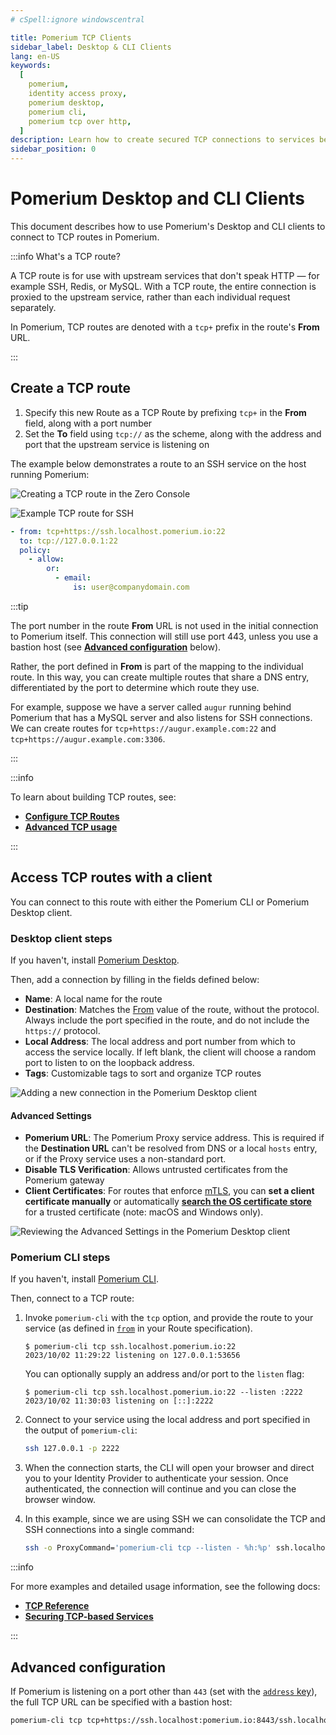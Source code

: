 ```yaml
---
# cSpell:ignore windowscentral

title: Pomerium TCP Clients
sidebar_label: Desktop & CLI Clients
lang: en-US
keywords:
  [
    pomerium,
    identity access proxy,
    pomerium desktop,
    pomerium cli,
    pomerium tcp over http,
  ]
description: Learn how to create secured TCP connections to services behind Pomerium.
sidebar_position: 0
---
```



# Pomerium Desktop and CLI Clients

This document describes how to use Pomerium's Desktop and CLI clients to connect to TCP routes in Pomerium.

:::info What's a TCP route?

A TCP route is for use with upstream services that don't speak HTTP — for example SSH, Redis, or MySQL. With a TCP route, the entire connection is proxied to the upstream service, rather than each individual request separately.

In Pomerium, TCP routes are denoted with a `tcp+` prefix in the route's **From** URL.

:::

## Create a TCP route

1. Specify this new Route as a TCP Route by prefixing `tcp+` in the **From** field, along with a port number
1. Set the **To** field using `tcp://` as the scheme, along with the address and port that the upstream service is listening on

The example below demonstrates a route to an SSH service on the host running Pomerium:

<Tabs>
<TabItem value="pomerium-zero" label="Pomerium Zero">

![Creating a TCP route in the Zero Console](./examples/img/desktop/zero-ssh-route-example.png)

</TabItem>
<TabItem value="pomerium-enterprise" label="Pomerium Enterprise">

![Example TCP route for SSH](./img/tcp-ssh-route.png)

</TabItem>
<TabItem value="pomerium-core" label="Pomerium Core">

```yaml
- from: tcp+https://ssh.localhost.pomerium.io:22
  to: tcp://127.0.0.1:22
  policy:
    - allow:
        or:
          - email:
              is: user@companydomain.com
```

</TabItem>
</Tabs>

:::tip

The port number in the route **From** URL is not used in the initial connection to Pomerium itself. This connection will still use port 443, unless you use a bastion host (see [**Advanced configuration**](#advanced-configuration) below).

Rather, the port defined in **From** is part of the mapping to the individual route. In this way, you can create multiple routes that share a DNS entry, differentiated by the port to determine which route they use.

For example, suppose we have a server called `augur` running behind Pomerium that has a MySQL server and also listens for SSH connections. We can create routes for `tcp+https://augur.example.com:22` and `tcp+https://augur.example.com:3306`.

:::

:::info

To learn about building TCP routes, see:

- [**Configure TCP Routes**](/docs/capabilities/tcp#configure-tcp-routes)
- [**Advanced TCP usage**](/docs/capabilities/tcp#advanced-usage)

:::

## Access TCP routes with a client

You can connect to this route with either the Pomerium CLI or Pomerium Desktop client.

### Desktop client steps

If you haven't, install [Pomerium Desktop](/docs/deploy/clients/pomerium-desktop).

Then, add a connection by filling in the fields defined below:

- **Name**: A local name for the route
- **Destination**: Matches the [From](/docs/reference/routes/from) value of the route, without the protocol. Always include the port specified in the route, and do not include the `https://` protocol.
- **Local Address**: The local address and port number from which to access the service locally. If left blank, the client will choose a random port to listen to on the loopback address.
- **Tags**: Customizable tags to sort and organize TCP routes

![Adding a new connection in the Pomerium Desktop client](./examples/img/desktop/desktop-new-connection.png)

#### Advanced Settings

- **Pomerium URL**: The Pomerium Proxy service address. This is required if the **Destination URL** can't be resolved from DNS or a local `hosts` entry, or if the Proxy service uses a non-standard port.
- **Disable TLS Verification**: Allows untrusted certificates from the Pomerium gateway
- **Client Certificates**: For routes that enforce [mTLS](/docs/concepts/mutual-auth), you can **set a client certificate manually** or automatically [**search the OS certificate store**](/docs/capabilities/tcp#client-certificates) for a trusted certificate (note: macOS and Windows only).

![Reviewing the Advanced Settings in the Pomerium Desktop client](./examples/img/desktop/advanced-settings.png)

### Pomerium CLI steps

If you haven't, install [Pomerium CLI](/docs/deploy/clients/pomerium-cli).

Then, connect to a TCP route:

1. Invoke `pomerium-cli` with the `tcp` option, and provide the route to your service (as defined in [`from`](/docs/reference/routes/from) in your Route specification).

   ```shell-session
   $ pomerium-cli tcp ssh.localhost.pomerium.io:22
   2023/10/02 11:29:22 listening on 127.0.0.1:53656
   ```

   You can optionally supply an address and/or port to the `listen` flag:

   ```shell-session
   $ pomerium-cli tcp ssh.localhost.pomerium.io:22 --listen :2222
   2023/10/02 11:30:03 listening on [::]:2222
   ```

1. Connect to your service using the local address and port specified in the output of `pomerium-cli`:

   ```bash
   ssh 127.0.0.1 -p 2222
   ```

1. When the connection starts, the CLI will open your browser and direct you to your Identity Provider to authenticate your session. Once authenticated, the connection will continue and you can close the browser window.

1. In this example, since we are using SSH we can consolidate the TCP and SSH connections into a single command:

   ```bash
   ssh -o ProxyCommand='pomerium-cli tcp --listen - %h:%p' ssh.localhost.pomerium.io
   ```

:::info

For more examples and detailed usage information, see the following docs:

- [**TCP Reference**](/docs/capabilities/tcp/reference)
- [**Securing TCP-based Services**](/docs/guides/securing-tcp)

:::

## Advanced configuration

If Pomerium is listening on a port other than `443` (set with the [`address` key](/docs/reference/address)), the full TCP URL can be specified with a bastion host:

```bash
pomerium-cli tcp tcp+https://ssh.localhost:pomerium.io:8443/ssh.localhost.pomerium.io:2222 --listen :2222
```
